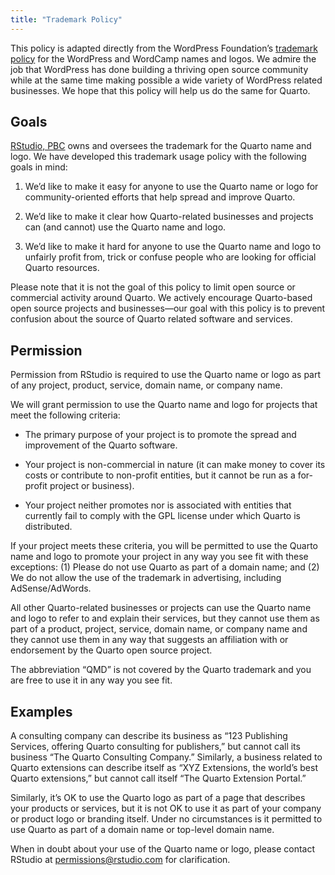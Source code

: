 ```yaml
---
title: "Trademark Policy"
---
```


::: {.callout-note appearance="simple"}
This policy is adapted directly from the WordPress Foundation's [trademark policy](https://wordpressfoundation.org/trademark-policy/) for the WordPress and WordCamp names and logos. We admire the job that WordPress has done building a thriving open source community while at the same time making possible a wide variety of WordPress related businesses. We hope that this policy will help us do the same for Quarto.
:::

## Goals

[RStudio, PBC](https://www.rstudio.com/about/) owns and oversees the trademark for the Quarto name and logo. We have developed this trademark usage policy with the following goals in mind:

1.  We'd like to make it easy for anyone to use the Quarto name or logo for community-oriented efforts that help spread and improve Quarto.

2.  We'd like to make it clear how Quarto-related businesses and projects can (and cannot) use the Quarto name and logo.

3.  We'd like to make it hard for anyone to use the Quarto name and logo to unfairly profit from, trick or confuse people who are looking for official Quarto resources.

Please note that it is not the goal of this policy to limit open source or commercial activity around Quarto. We actively encourage Quarto-based open source projects and businesses---our goal with this policy is to prevent confusion about the source of Quarto related software and services.

## Permission

Permission from RStudio is required to use the Quarto name or logo as part of any project, product, service, domain name, or company name.

We will grant permission to use the Quarto name and logo for projects that meet the following criteria:

-   The primary purpose of your project is to promote the spread and improvement of the Quarto software.

-   Your project is non-commercial in nature (it can make money to cover its costs or contribute to non-profit entities, but it cannot be run as a for-profit project or business).

-   Your project neither promotes nor is associated with entities that currently fail to comply with the GPL license under which Quarto is distributed.

If your project meets these criteria, you will be permitted to use the Quarto name and logo to promote your project in any way you see fit with these exceptions: (1) Please do not use Quarto as part of a domain name; and (2) We do not allow the use of the trademark in advertising, including AdSense/AdWords.

All other Quarto-related businesses or projects can use the Quarto name and logo to refer to and explain their services, but they cannot use them as part of a product, project, service, domain name, or company name and they cannot use them in any way that suggests an affiliation with or endorsement by the Quarto open source project.

The abbreviation "QMD" is not covered by the Quarto trademark and you are free to use it in any way you see fit.

## Examples

A consulting company can describe its business as "123 Publishing Services, offering Quarto consulting for publishers," but cannot call its business "The Quarto Consulting Company." Similarly, a business related to Quarto extensions can describe itself as "XYZ Extensions, the world's best Quarto extensions," but cannot call itself "The Quarto Extension Portal."

Similarly, it's OK to use the Quarto logo as part of a page that describes your products or services, but it is not OK to use it as part of your company or product logo or branding itself. Under no circumstances is it permitted to use Quarto as part of a domain name or top-level domain name.

When in doubt about your use of the Quarto name or logo, please contact RStudio at [permissions\@rstudio.com](mailto:permissions@rstudio.com) for clarification.
